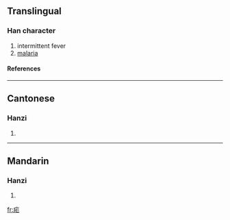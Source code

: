 {{see|瘧}}

==Translingual==
===Han character===
{{Han char|rn=104|rad=疒|as=03|sn=8|four=|canj=大尸一 (KSM)}}
# intermittent fever
# [[malaria]]
====References====
{{Han ref|kx=0769.221|hdz=42660.030|uh=759F|ud=30111}}

----
==Cantonese==
===Hanzi===
{{yue-hanzi|jyut=|y=yeuk6}}
# {{defn|Cantonese}}

----
==Mandarin==
===Hanzi===
{{cmn-hanzi|tra=瘧|pin=[[nüè]] (nüe4), [[yào]] (yao4)|wg=nüeh<sup>4</sup>, yao<sup>4</sup>}}
# {{defn|Mandarin}}

[[fr:疟]]